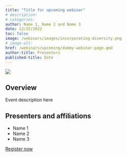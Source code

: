 ```yaml
---
title: "Title for upcoming webinar"
# description:
# categories:
author: Name 1, Name 2 and Name 3
date: 12/25/2022
toc: false
image: /webinars/images/incorporating-diversity.png
# image-alt:
href: /webinars/upcoming/dummy-webinar-page.qmd 
author-title: Presenters
published-title: Date
---
```

<!-- Add flyer image here -->
[![](/webinars/images/incorporating-diversity.png)](add url to registration page here so that flyer is clickable)

## Overview
Event description here

## Presenters and affiliations
* Name 1
* Name 2
* Name 3

<!-- Add url to registration page so that button is clickable -->
[Register now](https://datascijedi.github.io/website/){.button .button1}

<!-- Activate sections below once event becomes a "past webinar" -->
<!-- ## Recording
{{< video https://www.youtube.com/embed/zu95d2gYoTc >}}

## Slides
[![](/webinars/images/incorporating-diversity.png)](https://drive.google.com/file/d/1mKil-a244bGMPzaV6TcpPY74asFbi6no/view) -->
